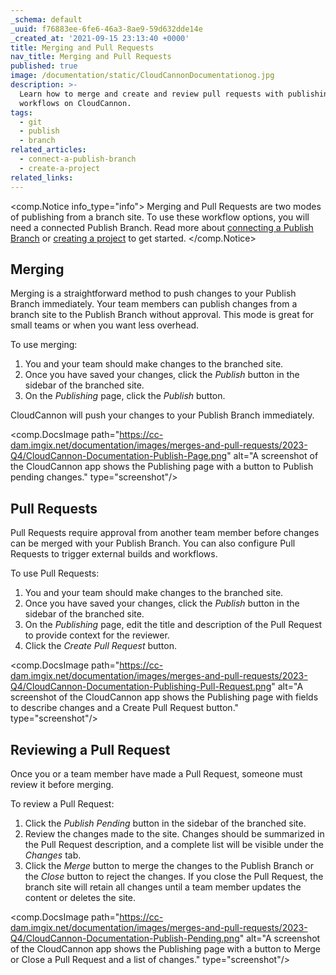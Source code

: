 ```yaml
---
_schema: default
_uuid: f76883ee-6fe6-46a3-8ae9-59d632dde14e
_created_at: '2021-09-15 23:13:40 +0000'
title: Merging and Pull Requests
nav_title: Merging and Pull Requests
published: true
image: /documentation/static/CloudCannonDocumentationog.jpg
description: >-
  Learn how to merge and create and review pull requests with publishing
  workflows on CloudCannon.
tags:
  - git
  - publish
  - branch
related_articles:
  - connect-a-publish-branch
  - create-a-project
related_links:
---
```

<comp.Notice info_type="info">
  Merging and Pull Requests are two modes of publishing from a branch site. To use these workflow options, you will need a connected Publish Branch. Read more about [connecting a Publish Branch](/documentation/articles/connect-a-publish-branch) or [creating a project](/documentation/articles/creating-a-project) to get started.
</comp.Notice>

## Merging

Merging is a straightforward method to push changes to your Publish Branch immediately. Your team members can publish changes from a branch site to the Publish Branch without approval. This mode is great for small teams or when you want less overhead.

To use merging:

1. You and your team should make changes to the branched site.
2. Once you have saved your changes, click the *Publish* button in the sidebar of the branched site.
3. On the *Publishing* page, click the *Publish* button.

CloudCannon will push your changes to your Publish Branch immediately.

<comp.DocsImage path="https://cc-dam.imgix.net/documentation/images/merges-and-pull-requests/2023-Q4/CloudCannon-Documentation-Publish-Page.png" alt="A screenshot of the CloudCannon app shows the Publishing page with a button to Publish pending changes." type="screenshot"/>

## Pull Requests

Pull Requests require approval from another team member before changes can be merged with your Publish Branch. You can also configure Pull Requests to trigger external builds and workflows.

To use Pull Requests:

1. You and your team should make changes to the branched site.
2. Once you have saved your changes, click the *Publish* button in the sidebar of the branched site.
3. On the *Publishing* page, edit the title and description of the Pull Request to provide context for the reviewer.
4. Click the *Create Pull Request* button.

<comp.DocsImage path="https://cc-dam.imgix.net/documentation/images/merges-and-pull-requests/2023-Q4/CloudCannon-Documentation-Publishing-Pull-Request.png" alt="A screenshot of the CloudCannon app shows the Publishing page with fields to describe changes and a Create Pull Request button." type="screenshot"/>

## Reviewing a Pull Request

Once you or a team member have made a Pull Request, someone must review it before merging.

To review a Pull Request:

1. Click the *Publish Pending* button in the sidebar of the branched site.
2. Review the changes made to the site. Changes should be summarized in the Pull Request description, and a complete list will be visible under the *Changes* tab.
3. Click the *Merge* button to merge the changes to the Publish Branch or the *Close* button to reject the changes. If you close the Pull Request, the branch site will retain all changes until a team member updates the content or deletes the site.

<comp.DocsImage path="https://cc-dam.imgix.net/documentation/images/merges-and-pull-requests/2023-Q4/CloudCannon-Documentation-Publish-Pending.png" alt="A screenshot of the CloudCannon app shows the Publishing page with a button to Merge or Close a Pull Request and a list of changes." type="screenshot"/>